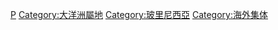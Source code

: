 {{Catnav|頁面分類|地理|行政区划|各國行政區劃|法國行政區劃}}
{{Catnav|頁面分類|地理|各國地理|法國地理|法國行政區劃}}
{{Catnav|頁面分類|各種主題的頁面分類|按國家分類|各國行政區劃|法國行政區劃}}
{{Commons category|French Polynesia}}
{{Catmore}}

[[Category:法国海外领地|P]]
[[Category:大洋洲屬地|Category:大洋洲屬地]]
[[Category:玻里尼西亞|Category:玻里尼西亞]]
[[Category:海外集体|Category:海外集体]]